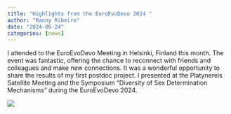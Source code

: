 ```yaml
---
title: "Highlights from the EuroEvoDevo 2024 "
author: "Ranny Ribeiro"
date: "2024-06-24"
categories: [news]
---
```


I attended to the EuroEvoDevo Meeting in Helsinki, Finland this month. The event was fantastic, offering the chance to reconnect with friends and colleagues and make new connections. It was a wonderful opportunity to share the results of my first postdoc project. I presented at the Platynereis Satellite Meeting and the Symposium "Diversity of Sex Determination Mechanisms" during the EuroEvoDevo 2024.

![](images/334B5C11-9FF2-4BE2-830C-14A3C8BE7978.PNG)
